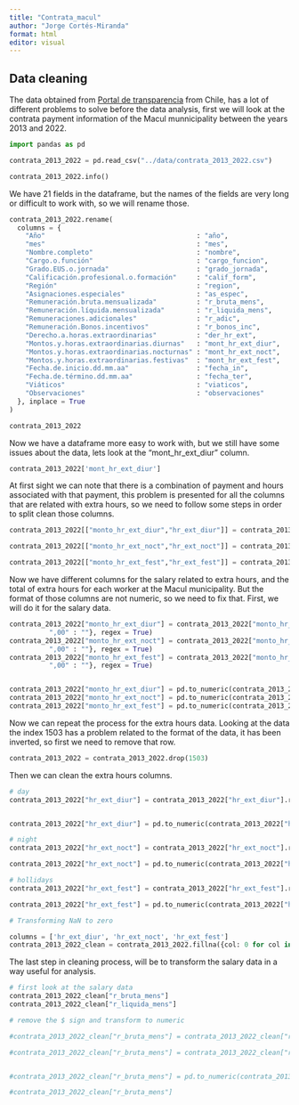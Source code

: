 ```yaml
---
title: "Contrata_macul"
author: "Jorge Cortés-Miranda"
format: html
editor: visual
---
```


## Data cleaning

The data obtained from [Portal de transparencia](https://www.portaltransparencia.cl/PortalPdT/directorio-de-organismos-regulados/?org=MU161#) from Chile, has a lot of different problems to solve before the data analysis, first we will look at the contrata payment information of the Macul munnicipality between the years 2013 and 2022.

```python
import pandas as pd

contrata_2013_2022 = pd.read_csv("../data/contrata_2013_2022.csv")

contrata_2013_2022.info()
```

We have 21 fields in the dataframe, but the names of the fields are very long or difficult to work with, so we will rename those.

```python
contrata_2013_2022.rename(
  columns = {
    "Año"                                      : "año",
    "mes"                                      : "mes",
    "Nombre.completo"                          : "nombre",
    "Cargo.o.función"                          : "cargo_funcion",
    "Grado.EUS.o.jornada"                      : "grado_jornada",
    "Calificación.profesional.o.formación"     : "calif_form",
    "Región"                                   : "region",
    "Asignaciones.especiales"                  : "as_espec",
    "Remuneración.bruta.mensualizada"          : "r_bruta_mens",
    "Remuneración.líquida.mensualizada"        : "r_liquida_mens",
    "Remuneraciones.adicionales"               : "r_adic",
    "Remuneración.Bonos.incentivos"            : "r_bonos_inc",
    "Derecho.a.horas.extraordinarias"          : "der_hr_ext",
    "Montos.y.horas.extraordinarias.diurnas"   : "mont_hr_ext_diur",
    "Montos.y.horas.extraordinarias.nocturnas" : "mont_hr_ext_noct",
    "Montos.y.horas.extraordinarias.festivas"  : "mont_hr_ext_fest",
    "Fecha.de.inicio.dd.mm.aa"                 : "fecha_in",
    "Fecha.de.término.dd.mm.aa"                : "fecha_ter",
    "Viáticos"                                 : "viaticos",
    "Observaciones"                            : "observaciones"
  }, inplace = True
)

contrata_2013_2022
```

Now we have a dataframe more easy to work with, but we still have some issues about the data, lets look at the "mont_hr_ext_diur" column.

```python
contrata_2013_2022['mont_hr_ext_diur']
```

At first sight we can note that there is a combination of payment and hours associated with that payment, this problem is presented for all the columns that are related with extra hours, so we need to follow some steps in order to split clean those columns.

```python
contrata_2013_2022[["monto_hr_ext_diur","hr_ext_diur"]] = contrata_2013_2022.mont_hr_ext_diur.str.split(":", expand=True)

contrata_2013_2022[["monto_hr_ext_noct","hr_ext_noct"]] = contrata_2013_2022.mont_hr_ext_noct.str.split(":", expand=True)

contrata_2013_2022[["monto_hr_ext_fest","hr_ext_fest"]] = contrata_2013_2022.mont_hr_ext_fest.str.split(":", expand=True)


```

Now we have different columns for the salary related to extra hours, and the total of extra hours for each worker at the Macul municipality. But the format of those columns are not numeric, so we need to fix that. First, we will do it for the salary data.

```python
contrata_2013_2022["monto_hr_ext_diur"] = contrata_2013_2022["monto_hr_ext_diur"].replace({"No tiene" : "0",
          ",00" : ""}, regex = True)
contrata_2013_2022["monto_hr_ext_noct"] = contrata_2013_2022["monto_hr_ext_noct"].replace({"No tiene" : "0",
          ",00" : ""}, regex = True)
contrata_2013_2022["monto_hr_ext_fest"] = contrata_2013_2022["monto_hr_ext_fest"].replace({"No tiene" : "0",
          ",00" : ""}, regex = True)


contrata_2013_2022["monto_hr_ext_diur"] = pd.to_numeric(contrata_2013_2022["monto_hr_ext_diur"])
contrata_2013_2022["monto_hr_ext_noct"] = pd.to_numeric(contrata_2013_2022["monto_hr_ext_noct"])
contrata_2013_2022["monto_hr_ext_fest"] = pd.to_numeric(contrata_2013_2022["monto_hr_ext_fest"])

```

Now we can repeat the process for the extra hours data. Looking at the data the index 1503 has a problem related to the format of the data, it has been inverted, so first we need to remove that row.

```python
contrata_2013_2022 = contrata_2013_2022.drop(1503)
```

Then we can clean the extra hours columns.

```python
# day
contrata_2013_2022["hr_ext_diur"] = contrata_2013_2022["hr_ext_diur"].replace({"," : "."," hrs" : ""}, regex=True)


contrata_2013_2022["hr_ext_diur"] = pd.to_numeric(contrata_2013_2022["hr_ext_diur"])

# night
contrata_2013_2022["hr_ext_noct"] = contrata_2013_2022["hr_ext_noct"].replace({"," : "."," hrs" : ""}, regex=True)

contrata_2013_2022["hr_ext_noct"] = pd.to_numeric(contrata_2013_2022["hr_ext_noct"])

# hollidays
contrata_2013_2022["hr_ext_fest"] = contrata_2013_2022["hr_ext_fest"].replace({"," : "."," hrs" : ""}, regex=True)

contrata_2013_2022["hr_ext_fest"] = pd.to_numeric(contrata_2013_2022["hr_ext_fest"])

# Transforming NaN to zero

columns = ['hr_ext_diur', 'hr_ext_noct', 'hr_ext_fest']
contrata_2013_2022_clean = contrata_2013_2022.fillna({col: 0 for col in columns})
```

The last step in cleaning process, will be to transform the salary data in a way useful for analysis.

```python
# first look at the salary data
contrata_2013_2022_clean["r_bruta_mens"]
contrata_2013_2022_clean["r_liquida_mens"]

# remove the $ sign and transform to numeric

#contrata_2013_2022_clean["r_bruta_mens"] = contrata_2013_2022_clean["r_bruta_mens"].str[1:]

#contrata_2013_2022_clean["r_bruta_mens"] = contrata_2013_2022_clean["r_bruta_mens"].replace(".", ",")


#contrata_2013_2022_clean["r_bruta_mens"] = pd.to_numeric(contrata_2013_2022_clean["r_bruta_mens"], errors="coerce")

#contrata_2013_2022_clean["r_bruta_mens"]
```
